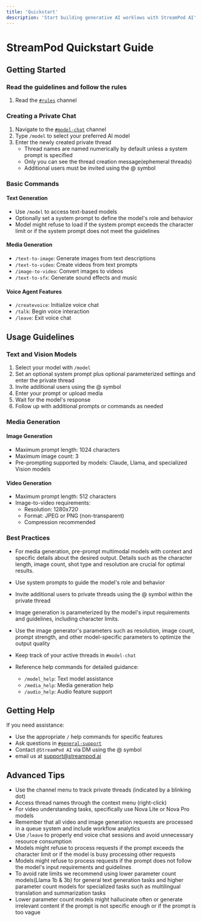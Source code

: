 ```yaml
---
title: 'Quickstart'
description: 'Start building generative AI worklows with StreamPod AI'
---
```


# StreamPod Quickstart Guide

## Getting Started

### Read the guidelines and follow the rules

1. Read the <a href="https://discord.com/channels/1245569640265023572/1295991237064527873">`#rules`</a> channel

### Creating a Private Chat

1. Navigate to the <a href="https://discord.com/channels/1245569640265023572/1311515052385239061"> `#⁠model-chat`</a> channel
2. Type `/model` to select your preferred AI model
3. Enter the newly created private thread
   - Thread names are named numerically by default unless a system prompt is specified
   - Only you can see the thread creation message(ephemeral threads)
   - Additional users must be invited using the @ symbol

### Basic Commands

#### Text Generation
- Use `/model` to access text-based models
- Optionally set a system prompt to define the model's role and behavior
- Model might refuse to load if the system prompt exceeds the character limit or if the system prompt does not meet the guidelines 

#### Media Generation
- `/text-to-image`: Generate images from text descriptions
- `/text-to-video`: Create videos from text prompts
- `/image-to-video`: Convert images to videos
- `/text-to-sfx`: Generate sound effects and music

#### Voice Agent Features
- `/createvoice`: Initialize voice chat
- `/talk`: Begin voice interaction
- `/leave`: Exit voice chat

## Usage Guidelines

### Text and Vision Models

1. Select your model with `/model`
2. Set an optional system prompt plus optional parameterized settings and enter the private thread
3. Invite additional users using the @ symbol
4. Enter your prompt or upload media
5. Wait for the model's response
6. Follow up with additional prompts or commands as needed

### Media Generation

#### Image Generation
- Maximum prompt length: 1024 characters
- Maximum image count: 3
- Pre-prompting supported by models: Claude, Llama, and specialized Vision models

#### Video Generation
- Maximum prompt length: 512 characters
- Image-to-video requirements:
  - Resolution: 1280x720
  - Format: JPEG or PNG (non-transparent)
  - Compression recommended

### Best Practices

- For media generation, pre-prompt multimodal models with context and specific details about the desired output. Details such as the character length, image count, shot type and resolution are crucial for optimal results.
- Use system prompts to guide the model's role and behavior
- Invite additional users to private threads using the @ symbol within the private thread
- Image generation is parameterized by the model's input requirements and guidelines, including character limits. 
- Use the image generator's parameters such as resolution, image count, prompt strength, and other model-specific parameters to optimize the output quality

- Keep track of your active threads in `#⁠model-chat`
- Reference help commands for detailed guidance:
  - `/model_help`: Text model assistance
  - `/media_help`: Media generation help
  - `/audio_help`: Audio feature support

## Getting Help

If you need assistance:
- Use the appropriate `/` help commands for specific features
- Ask questions in <a href="https://discord.com/channels/1245569640265023572/1295950195439177748">`#⁠general-support`</a>
- Contact `@StreamPod AI` via DM using the @ symbol
- email us at support@streampod.ai

## Advanced Tips

- Use the channel menu to track private threads (indicated by a blinking dot)
- Access thread names through the context menu (right-click)
- For video understanding tasks, specifically use Nova Lite or Nova Pro models
- Remember that all video and image generation requests are processed in a queue system and include workflow analytics
- Use `/leave` to properly end voice chat sessions and avoid unnecessary resource consumption
- Models might refuse to process requests if the prompt exceeds the character limit or if the model is busy processing other requests
- Models might refuse to process requests if the prompt does not follow the model's input requirements and guidelines
- To avoid rate limits we recommend using lower parameter count models(Llama 1b & 3b) for general text generation tasks and higher parameter count models for specialized tasks such as multilingual translation and summarization tasks
- Lower parameter count models might hallucinate often or generate irrelevant content if the prompt is not specific enough or if the prompt is too vague
